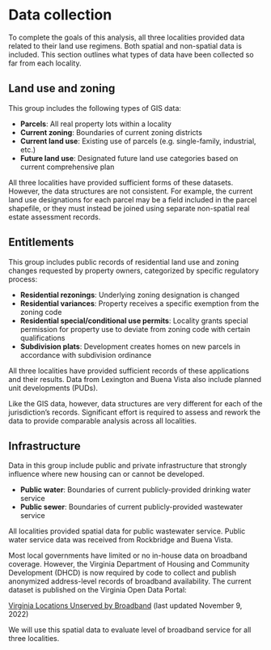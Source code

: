 # Data collection {.unnumbered}

To complete the goals of this analysis, all three localities provided data related to their land use regimens. Both spatial and non-spatial data is included. This section outlines what types of data have been collected so far from each locality.

## Land use and zoning

This group includes the following types of GIS data:

- **Parcels**: All real property lots within a locality
- **Current zoning**: Boundaries of current zoning districts
- **Current land use**: Existing use of parcels (e.g. single-family, industrial, etc.)
- **Future land use**: Designated future land use categories based on current comprehensive plan

All three localities have provided sufficient forms of these datasets. However, the data structures are not consistent. For example, the current land use designations for each parcel may be a field included in the parcel shapefile, or they must instead be joined using separate non-spatial real estate assessment records.

::: {.content-hidden when-format="html"}

## Entitlements

This group includes public records of residential land use and zoning changes requested by property owners, categorized by specific regulatory process:

- **Residential rezonings**: Underlying zoning designation is changed
- **Residential variances**: Property receives a specific exemption from the zoning code
- **Residential special/conditional use permits**: Locality grants special permission for property use to deviate from zoning code with certain qualifications
- **Subdivision plats**: Development creates homes on new parcels in accordance with subdivision ordinance

All three localities have provided sufficient records of these applications and their results. Data from Lexington and Buena Vista also include planned unit developments (PUDs).

Like the GIS data, however, data structures are very different for each of the jurisdiction's records. Significant effort is required to assess and rework the data to provide comparable analysis across all localities.

:::

## Infrastructure

Data in this group include public and private infrastructure that strongly influence where new housing can or cannot be developed. 

- **Public water**: Boundaries of current publicly-provided drinking water service
- **Public sewer**: Boundaries of current publicly-provided wastewater service
<!-- - **Broadband internet**: Extent and quality of broadband internet connectivity -->

All localities provided spatial data for public wastewater service. Public water service data was received from Rockbridge and Buena Vista.

::: {.content-hidden when-format="html"}

Most local governments have limited or no in-house data on broadband coverage. However, the Virginia Department of Housing and Community Development (DHCD) is now required by code to collect and publish anonymized address-level records of broadband availability. The current dataset is published on the Virginia Open Data Portal:

[Virginia Locations Unserved by Broadband](https://data.virginia.gov/Government/Virginia-Locations-Unserved-by-Broadband/tu9g-ra7v) (last updated November 9, 2022)

We will use this spatial data to evaluate level of broadband service for all three localities.

:::

